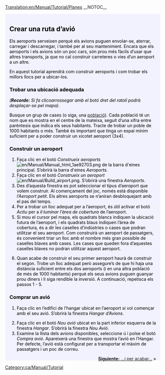 [[Translation:en/Manual/Tutorial/Planes]]
__NOTOC__
{{en/Tabs|5|4
|ca/Manual/Tutorial/Tutorial|1. Començament<!--
-->|ca/Manual/Tutorial/Autobusos|2. Autobusos<!--
-->|ca/Manual/Tutorial/Trens|3. Trens<!--
-->|ca/Manual/Tutorial/Avions|4. Avions<!--
-->|ca/Manual/Tutorial/Final|5. Per a acabar...}}
<div style="padding:.5em 1em 1em 1em; border-top:none; background-color:#f1f2fe; color:#000;">
{{ca/Manual/Tutorial/Tutorial}}
==Crear una ruta d’avió==
Els aeroports serveixen perquè els avions puguen envolar-se, aterrar, carregar i descarregar, i també per al seu manteniment. Encara que els aeroports i els avions són un poc cars, són prou més fàcils d’usar que altres transports, ja que no cal construir carreteres o vies d’un aeroport a un altre.

En aquest tutorial aprendrà com construir aeroports i com trobar els millors llocs per a ubicar-los.
{{en/Phototable|[[File:en/Manual/Airport s.png]]|Aeroport petit (3x4)|none}}

===Trobar una ubicació adequada===
''('''Recorde:''' Si fa clicoarrossegar amb el botó dret del ratolí podrà desplaçar-se pel mapa)''.

Busque un grup de cases (o siga, una [[ca/Manual/Població|població]]). Cada població té un nom que es mostra en el centre de la mateixa, seguit d’una xifra entre parèntesis que indica els seus habitants. Tracte de trobar un poble de 1000 habitants o més. També és important que tinga un espai mínim suficient per a poder construir un xicotet aeroport (3x4).

===Construir un aeroport===
#Faça clic en el botó ''Construeix aeroports'' [[File:en/Manual/Manual html 1ae92703.png]] de la barra d'eines principal. S’obrirà la barra d'eines ''Aeroports''.
#Faça clic en el botó ''Construeix un aeroport'' [[File:en/Manual/Build airport.png]]. S’obrirà una finestra ''Aeroports''.
#Des d’aquesta finestra es pot seleccionar el tipus d’aeroport que volem construir. Al començament del joc, només està disponible ''l’Aeroport petit''. Els altres aeroports se n’aniran desbloquejant amb el pas del temps.
#Per a trobar un lloc adequat per a l’aeroport, és útil activar el botó ''Actiu'' per a ''il·luminar l’àrea de cobertura'' de l’aeroport.
#Si mou el cursor pel mapa, els quadrats blancs indiquen la ubicació futura de l’aeroport, i els quadrats blaus indiquen l’àrea de cobertura, és a dir les caselles d’indústries o cases que podran utilitzar el seu aeroport. Com construirà un aeroport de passatgers, és convenient triar un lloc amb el nombre més gran possible de caselles blaves amb cases. Les cases que queden fora d’aquestes caselles blaves no podran utilitzar aquest aeroport.
{{en/Phototable|[[File:ca/Manual/Build-airport-3.png|400px]]|Un lloc adequat per a construir un aeroport.|none|6=:}}
<ol start="6">
<li>Quan acabe de construir el seu primer aeroport haurà de construir el segon. Trobe un lloc adequat però assegure’s de que hi haja una distància suficient entre els dos aeroports (i en una altra població de més de 1000 habitants) perquè els seus avions puguen guanyar prou diners i li siga rendible la inversió. A continuació, repetisca els passos 1 - 5.
</ol>

===Comprar un avió===
#Faça clic en l’edifici de l’hangar ubicat en l’aeroport si vol començar amb el seu avió. S’obrirà la finestra ''Hangar d’Avions''.
{{en/Phototable|[[File:ca/Manual/Step1aircraft.png|550px]]|Finestra Hangar d’Avions|none|6=:}}
<ol start="2">
<li>Faça clic en el botó ''Nou avió'' ubicat en la part inferior esquerra de la finestra ''Hangar''. S’obrirà la finestra ''Nou Avió''.
<li>Examine la llista dels avions disponibles, seleccione ú i polse el botó ''Compra avió''. Apareixerà una finestra que mostra l’avió en l’Hangar. Per defecte, l’avió està configurat per a transportar el màxim de passatgers i un poc de correu.
</ol>
<span style="float: right">[[ca/Manual/Tutorial/Final|'''Siguiente:''' ...i per acabar...]] &raquo;</span>
</div>
[[Category:ca/Manual/Tutorial]]